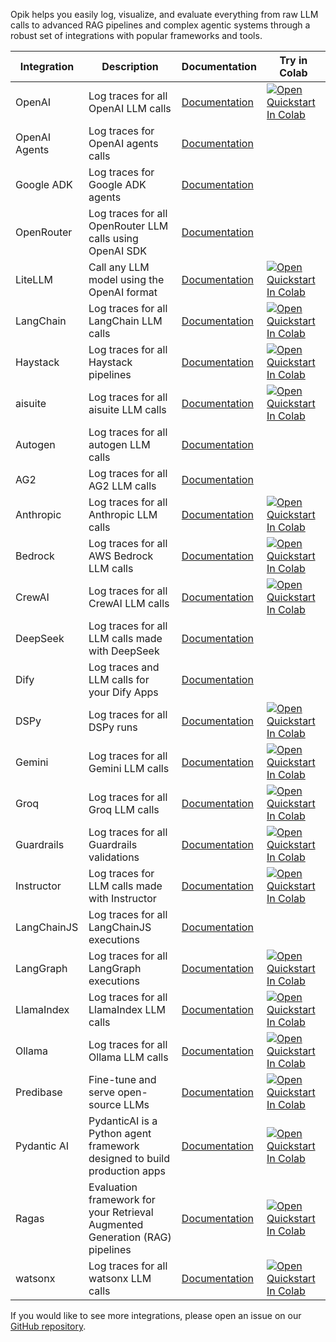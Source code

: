 Opik helps you easily log, visualize, and evaluate everything from raw LLM calls to advanced RAG pipelines and complex agentic systems through a robust set of integrations with popular frameworks and tools.

| Integration   | Description                                                                  | Documentation                                        | Try in Colab                                                                                                                                                                                                                        |
| ------------- | ---------------------------------------------------------------------------- | ---------------------------------------------------- | ----------------------------------------------------------------------------------------------------------------------------------------------------------------------------------------------------------------------------------- |
| OpenAI        | Log traces for all OpenAI LLM calls                                          | [Documentation](/tracing/integrations/openai)        | [![Open Quickstart In Colab](https://colab.research.google.com/assets/colab-badge.svg)](https://colab.research.google.com/github/comet-ml/opik/blob/master/apps/opik-documentation/documentation/docs/cookbook/openai.ipynb)        |
| OpenAI Agents | Log traces for OpenAI agents calls                                           | [Documentation](/tracing/integrations/openai_agents) |                                                                                                                                                                                                                                     |
| Google ADK | Log traces for Google ADK agents                                           | [Documentation](/tracing/integrations/adk) |                                                                                                                                                                                                                                     |
| OpenRouter    | Log traces for all OpenRouter LLM calls using OpenAI SDK                     | [Documentation](/tracing/integrations/openrouter)    |                                                                                                                                                                                                                                     |
| LiteLLM       | Call any LLM model using the OpenAI format                                   | [Documentation](/tracing/integrations/litellm)       | [![Open Quickstart In Colab](https://colab.research.google.com/assets/colab-badge.svg)](https://colab.research.google.com/github/comet-ml/opik/blob/master/apps/opik-documentation/documentation/docs/cookbook/litellm.ipynb)       |
| LangChain     | Log traces for all LangChain LLM calls                                       | [Documentation](/tracing/integrations/langchain)     | [![Open Quickstart In Colab](https://colab.research.google.com/assets/colab-badge.svg)](https://colab.research.google.com/github/comet-ml/opik/blob/master/apps/opik-documentation/documentation/docs/cookbook/langchain.ipynb)     |
| Haystack      | Log traces for all Haystack pipelines                                        | [Documentation](/tracing/integrations/haystack)      | [![Open Quickstart In Colab](https://colab.research.google.com/assets/colab-badge.svg)](https://colab.research.google.com/github/comet-ml/opik/blob/master/apps/opik-documentation/documentation/docs/cookbook/haystack.ipynb)      |
| aisuite       | Log traces for all aisuite LLM calls                                         | [Documentation](/tracing/integrations/aisuite)       | [![Open Quickstart In Colab](https://colab.research.google.com/assets/colab-badge.svg)](https://colab.research.google.com/github/comet-ml/opik/blob/master/apps/opik-documentation/documentation/docs/cookbook/aisuite.ipynb)       |
| Autogen       | Log traces for all autogen LLM calls                                         | [Documentation](/tracing/integrations/autogen)       |                                                                                                                                                                                                                                     |
| AG2       | Log traces for all AG2 LLM calls                                         | [Documentation](/tracing/integrations/autogen)       |                                                                                                                                                                                                                                     |
| Anthropic     | Log traces for all Anthropic LLM calls                                       | [Documentation](/tracing/integrations/anthropic)     | [![Open Quickstart In Colab](https://colab.research.google.com/assets/colab-badge.svg)](https://colab.research.google.com/github/comet-ml/opik/blob/master/apps/opik-documentation/documentation/docs/cookbook/anthropic.ipynb)     |
| Bedrock       | Log traces for all AWS Bedrock LLM calls                                     | [Documentation](/tracing/integrations/bedrock)       | [![Open Quickstart In Colab](https://colab.research.google.com/assets/colab-badge.svg)](https://colab.research.google.com/github/comet-ml/opik/blob/master/apps/opik-documentation/documentation/docs/cookbook/bedrock.ipynb)       |
| CrewAI        | Log traces for all CrewAI LLM calls                                          | [Documentation](/tracing/integrations/crewai)        | [![Open Quickstart In Colab](https://colab.research.google.com/assets/colab-badge.svg)](https://colab.research.google.com/github/comet-ml/opik/blob/master/apps/opik-documentation/documentation/docs/cookbook/crewai.ipynb)        |
| DeepSeek      | Log traces for all LLM calls made with DeepSeek                              | [Documentation](/tracing/integrations/deepseek)      |                                                                                                                                                                                                                                     |
| Dify          | Log traces and LLM calls for your Dify Apps                                  | [Documentation](/tracing/integrations/dify)          |                                                                                                                                                                                                                                     |
| DSPy          | Log traces for all DSPy runs                                                 | [Documentation](/tracing/integrations/dspy)          | [![Open Quickstart In Colab](https://colab.research.google.com/assets/colab-badge.svg)](https://colab.research.google.com/github/comet-ml/opik/blob/master/apps/opik-documentation/documentation/docs/cookbook/dspy.ipynb)          |
| Gemini        | Log traces for all Gemini LLM calls                                          | [Documentation](/tracing/integrations/gemini)        | [![Open Quickstart In Colab](https://colab.research.google.com/assets/colab-badge.svg)](https://colab.research.google.com/github/comet-ml/opik/blob/master/apps/opik-documentation/documentation/docs/cookbook/gemini.ipynb)        |
| Groq          | Log traces for all Groq LLM calls                                            | [Documentation](/tracing/integrations/groq)          | [![Open Quickstart In Colab](https://colab.research.google.com/assets/colab-badge.svg)](https://colab.research.google.com/github/comet-ml/opik/blob/master/apps/opik-documentation/documentation/docs/cookbook/groq.ipynb)          |
| Guardrails    | Log traces for all Guardrails validations                                    | [Documentation](/tracing/integrations/guardrails-ai) | [![Open Quickstart In Colab](https://colab.research.google.com/assets/colab-badge.svg)](https://colab.research.google.com/github/comet-ml/opik/blob/master/apps/opik-documentation/documentation/docs/cookbook/guardrails-ai.ipynb) |
| Instructor    | Log traces for LLM calls made with Instructor                                | [Documentation](/tracing/integrations/instructor)    | [![Open Quickstart In Colab](https://colab.research.google.com/assets/colab-badge.svg)](https://colab.research.google.com/github/comet-ml/opik/blob/master/apps/opik-documentation/documentation/docs/cookbook/instructor.ipynb)    |
| LangChainJS   | Log traces for all LangChainJS executions                                    | [Documentation](/tracing/integrations/langchainjs)   |                                                                                                                                                                                                                                     |
| LangGraph     | Log traces for all LangGraph executions                                      | [Documentation](/tracing/integrations/langgraph)     | [![Open Quickstart In Colab](https://colab.research.google.com/assets/colab-badge.svg)](https://colab.research.google.com/github/comet-ml/opik/blob/master/apps/opik-documentation/documentation/docs/cookbook/langgraph.ipynb)     |
| LlamaIndex    | Log traces for all LlamaIndex LLM calls                                      | [Documentation](/tracing/integrations/llama_index)   | [![Open Quickstart In Colab](https://colab.research.google.com/assets/colab-badge.svg)](https://colab.research.google.com/github/comet-ml/opik/blob/master/apps/opik-documentation/documentation/docs/cookbook/llama-index.ipynb)   |
| Ollama        | Log traces for all Ollama LLM calls                                          | [Documentation](/tracing/integrations/ollama)        | [![Open Quickstart In Colab](https://colab.research.google.com/assets/colab-badge.svg)](https://colab.research.google.com/github/comet-ml/opik/blob/master/apps/opik-documentation/documentation/docs/cookbook/ollama.ipynb)        |
| Predibase     | Fine-tune and serve open-source LLMs                                         | [Documentation](/tracing/integrations/predibase)     | [![Open Quickstart In Colab](https://colab.research.google.com/assets/colab-badge.svg)](https://colab.research.google.com/github/comet-ml/opik/blob/master/apps/opik-documentation/documentation/docs/cookbook/predibase.ipynb)     |
| Pydantic AI   | PydanticAI is a Python agent framework designed to build production apps     | [Documentation](/tracing/integrations/pydantic-ai)   | [![Open Quickstart In Colab](https://colab.research.google.com/assets/colab-badge.svg)](https://colab.research.google.com/github/comet-ml/opik/blob/master/apps/opik-documentation/documentation/docs/cookbook/pydantic-ai.ipynb)   |
| Ragas         | Evaluation framework for your Retrieval Augmented Generation (RAG) pipelines | [Documentation](/tracing/integrations/ragas)         | [![Open Quickstart In Colab](https://colab.research.google.com/assets/colab-badge.svg)](https://colab.research.google.com/github/comet-ml/opik/blob/master/apps/opik-documentation/documentation/docs/cookbook/ragas.ipynb)         |
| watsonx       | Log traces for all watsonx LLM calls                                         | [Documentation](/tracing/integrations/watsonx)       | [![Open Quickstart In Colab](https://colab.research.google.com/assets/colab-badge.svg)](https://colab.research.google.com/github/comet-ml/opik/blob/master/apps/opik-documentation/documentation/docs/cookbook/watsonx.ipynb)       |

If you would like to see more integrations, please open an issue on our [GitHub repository](https://github.com/comet-ml/opik/issues/new/choose).

